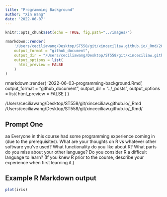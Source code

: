 ```yaml
---
title: "Programming Background"
author: "Xin Wang"
date: '2022-06-07'
---
```


```r
knitr::opts_chunk$set(echo = TRUE, fig.path="../images/")
```

```r
rmarkdown::render(
    '/Users/ceciliawang/Desktop/ST558/git/xinceciliaw.github.io/_Rmd/2022-06-07-second-blog-post.Rmd', 
    output_format = "github_document",
    output_dir = "/Users/ceciliawang/Desktop/ST558/git/xinceciliaw.github.io/_posts",
    output_options = list(
      html_preview = FALSE
    )
)
```

rmarkdown::render(
    '2022-06-03-programming-background.Rmd', 
    output_format = "github_document",
    output_dir = "../_posts",
    output_options = list(
      html_preview = FALSE
    )
)

/Users/ceciliawang/Desktop/ST558/git/xinceciliaw.github.io/_Rmd
/Users/ceciliawang/Desktop/ST558/git/xinceciliaw.github.io/_Rmd/

## Prompt One
aa
Everyone in this course had some programming experience coming in (due to the prerequisites).  What are your thoughts on R vs whatever other software you've used?  What functionality do you like about R?  What parts do you miss about your other language?  Do you consider R a difficult language to learn? (If you knew R prior to the course, describe your experience when first learning it.)

## Example R Markdown output

```r
plot(iris)
```

